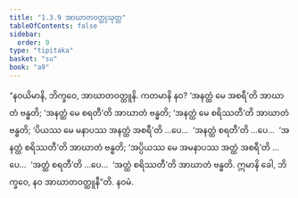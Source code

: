 ```yaml
---
title: "1.3.9 အာဃာတဝတ္ထုသုတ္တ"
tableOfContents: false
sidebar:
  order: 9
type: "tipitaka"
basket: "su"
book: "a9"
---
```



<DynamicBreadcrumb />

<Division number="29" book="a9" e="ch" v="17" p="208">

<Paragraph number="237" book="a9">
“နဝယိမာနိ, ဘိက္ခဝေ, အာဃာတဝတ္ထူနိ. ကတမာနိ နဝ? ‘အနတ္ထံ မေ အစရီ’တိ အာဃာတံ ဗန္ဓတိ; ‘အနတ္ထံ မေ စရတီ’တိ အာဃာတံ ဗန္ဓတိ; ‘အနတ္ထံ မေ စရိဿတီ’တိ အာဃာတံ ဗန္ဓတိ; ‘ပိယဿ မေ မနာပဿ အနတ္ထံ အစရီ’တိ …ပေ…  ‘အနတ္ထံ စရတီ’တိ …ပေ…  ‘အနတ္ထံ စရိဿတီ’တိ အာဃာတံ ဗန္ဓတိ; ‘အပ္ပိယဿ မေ အမနာပဿ အတ္ထံ အစရီ’တိ …ပေ…  ‘အတ္ထံ စရတီ’တိ …ပေ…  ‘အတ္ထံ စရိဿတီ’တိ အာဃာတံ ဗန္ဓတိ. ဣမာနိ ခေါ, ဘိက္ခဝေ, နဝ အာဃာတဝတ္ထူနီ”တိ.

</Paragraph>
</Division>

<Paragraph number="238" type="center" book="a9">
နဝမံ.
</Paragraph>